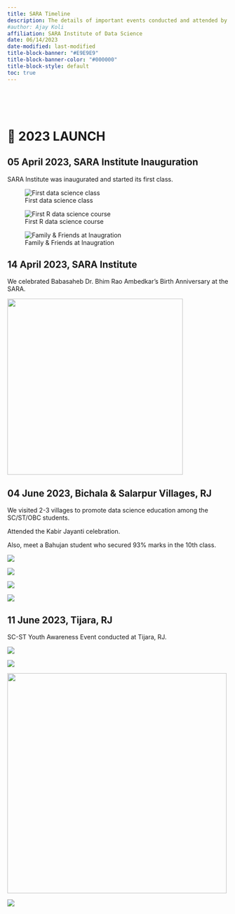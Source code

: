 ```yaml
---
title: SARA Timeline
description: The details of important events conducted and attended by the SARA Institute team.
#author: Ajay Koli
affiliation: SARA Institute of Data Science 
date: 06/14/2023
date-modified: last-modified
title-block-banner: "#E9E9E9"
title-block-banner-color: "#000000"
title-block-style: default
toc: true
---
```


<!-- !["Quantum Leap" artwork by Malvika Raj](images/quantum_leap.jpg){width="700"} -->

<br> <br> <br>

# 🚀 2023 LAUNCH

## 05 April 2023, SARA Institute Inauguration

SARA Institute was inaugurated and started its first class.

::: {layout="[[1,1], [1]]"}
![First data science class](images/first_class1.jpg)

![First R data science course](images/first_class2.jpg)

![Family & Friends at Inaugration](images/inaugration.jpg)
:::

## 14 April 2023, SARA Institute

We celebrated Babasaheb Dr. Bhim Rao Ambedkar's Birth Anniversary at the SARA.

![](images/baba_jayanti.jpg){fig-align="center" width="400"}

## 04 June 2023, Bichala & Salarpur Villages, RJ

We visited 2-3 villages to promote data science education among the SC/ST/OBC students.

Attended the Kabir Jayanti celebration.

Also, meet a Bahujan student who secured 93% marks in the 10th class.

::: {layout-ncol="2" layout-nrow="2" layout-valign="bottom"}
![](images/kabir1.jpg)

![](images/kabir2.jpg)

![](images/kabir3.jpeg)

![](images/kabir4.jpg)
:::

## 11 June 2023, Tijara, RJ

SC-ST Youth Awareness Event conducted at Tijara, RJ.

::: {layout-nrow="2" layout-valign="bottom"}
![](images/tijara1.jpeg)

![](images/tijara2.jpeg)

![](images/tijara3.jpeg){width="500"}

![](images/tijara4.jpeg)
:::
